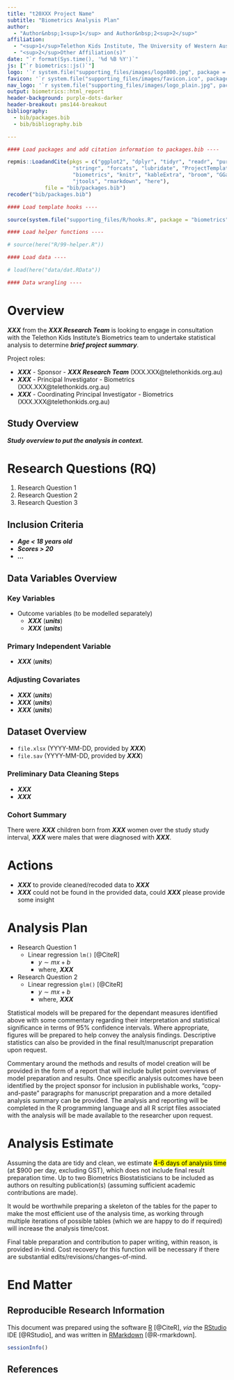 ```yaml
---
title: "t20XXX Project Name"
subtitle: "Biometrics Analysis Plan"
author:
  - "Author&nbsp;1<sup>1</sup> and Author&nbsp;2<sup>2</sup>"
affiliation:
  - "<sup>1</sup>Telethon Kids Institute, The University of Western Australia, Perth, Western Australia, Australia"
  - "<sup>2</sup>Other Affiliation(s)"
date: "`r format(Sys.time(), '%d %B %Y')`"
js: ["`r biometrics::js()`"]
logo: '`r system.file("supporting_files/images/logo800.jpg", package = "biometrics")`'
favicon: '`r system.file("supporting_files/images/favicon.ico", package = "biometrics")`'
nav_logo: '`r system.file("supporting_files/images/logo_plain.jpg", package = "biometrics")`'
output: biometrics::html_report
header-background: purple-dots-darker
header-breakout: pms144-breakout
bibliography:
  - bib/packages.bib
  - bib/bibliography.bib

---
```


```r

#### Load packages and add citation information to packages.bib ----

repmis::LoadandCite(pkgs = c("ggplot2", "dplyr", "tidyr", "readr", "purrr", "tibble",
                     "stringr", "forcats", "lubridate", "ProjectTemplate", "repmis",
                     "biometrics", "knitr", "kableExtra", "broom", "GGally",
                     "jtools", "rmarkdown", "here"),
            file = "bib/packages.bib")
recoder("bib/packages.bib")

#### Load template hooks ----

source(system.file("supporting_files/R/hooks.R", package = "biometrics"))

#### Load helper functions ----

# source(here("R/99-helper.R"))

#### Load data ----

# load(here("data/dat.RData"))

#### Data wrangling ----

```

# Overview

***XXX*** from the ***XXX Research Team*** is looking to engage in consultation with the Telethon Kids Institute's Biometrics team to undertake statistical analysis to determine ***brief project summary***.

Project roles:

* ***XXX*** - Sponsor - ***XXX Research Team*** (XXX.XXX@telethonkids.org.au)
* ***XXX*** - Principal Investigator - Biometrics (XXX.XXX@telethonkids.org.au)
* ***XXX*** - Coordinating Principal Investigator - Biometrics (XXX.XXX@telethonkids.org.au)

## Study Overview

***Study overview to put the analysis in context.***

# Research Questions (RQ)

1. Research Question 1
2. Research Question 2
3. Research Question 3

## Inclusion Criteria

* ***Age < 18 years old***
* ***Scores > 20***
* ***...***

## Data Variables Overview

### Key Variables

* Outcome variables (to be modelled separately)
  - ***XXX*** (***units***)
  - ***XXX*** (***units***)
   
### Primary Independent Variable

* ***XXX*** (***units***)

### Adjusting Covariates

* ***XXX*** (***units***)
* ***XXX*** (***units***)
* ***XXX*** (***units***)

## Dataset Overview

* `file.xlsx` (YYYY-MM-DD, provided by ***XXX***)
* `file.sav` (YYYY-MM-DD, provided by ***XXX***)

### Preliminary Data Cleaning Steps

* ***XXX***
* ***XXX***

### Cohort Summary

There were ***XXX*** children born from ***XXX*** women over the study study interval, ***XXX*** were males that were diagnosed with ***XXX***.

# Actions

* ***XXX*** to provide cleaned/recoded data to ***XXX***
* ***XXX*** could not be found in the provided data, could ***XXX*** please provide some insight

# Analysis Plan

* Research Question 1
    - Linear regression `lm()` [@CiteR]
        + $y \sim mx + b$
        + where, ***XXX***
* Research Question 2
    - Linear regression `glm()` [@CiteR]
        + $y \sim mx + b$
        + where, ***XXX***

Statistical models will be prepared for the dependant measures identified above with some commentary regarding their interpretation and statistical significance in terms of 95% confidence intervals. Where appropriate, figures will be prepared to help convey the analysis findings. Descriptive statistics can also be provided in the final result/manuscript preparation upon request.

Commentary around the methods and results of model creation will be provided in the form of a report that will include bullet point overviews of model preparation and results. Once specific analysis outcomes have been identified by the project sponsor for inclusion in publishable works, "copy-and-paste" paragraphs for manuscript preparation and a more detailed analysis summary can be provided. The analysis and reporting will be completed in the R programming language and all R script files associated with the analysis will be made available to the researcher upon request.

# Analysis Estimate

Assuming the data are tidy and clean, we estimate <mark>4-6 days of analysis time</mark> (at $900 per day, excluding GST), which does not include final result preparation time. Up to two Biometrics Biostatisticians to be included as authors on resulting publication(s) (assuming sufficient academic contributions are made).

It would be worthwhile preparing a skeleton of the tables for the paper to make the most efficient use of the analysis time, as working through multiple iterations of possible tables (which we are happy to do if required) will increase the analysis time/cost.

Final table preparation and contribution to paper writing, within reason, is provided in-kind. Cost recovery for this function will be necessary if there are substantial edits/revisions/changes-of-mind.

# End Matter

## Reproducible Research Information

This document was prepared using the software [R](https://www.r-project.org/) [@CiteR], *via* the [RStudio](https://www.rstudio.com/) IDE [@RStudio], and was written in [RMarkdown](https://rmarkdown.rstudio.com/) [@R-rmarkdown].

```r
sessionInfo()

```

## References
